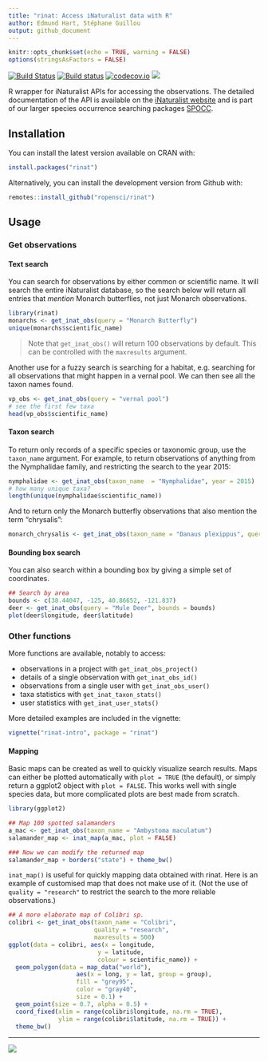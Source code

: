 ```yaml
---
title: "rinat: Access iNaturalist data with R"
author: Edmund Hart, Stéphane Guillou
output: github_document
---
```


```r
knitr::opts_chunk$set(echo = TRUE, warning = FALSE)
options(stringsAsFactors = FALSE)
```

[![Build Status](https://api.travis-ci.org/ropensci/rinat.png)](https://travis-ci.org/ropensci/rinat)
[![Build status](https://ci.appveyor.com/api/projects/status/gv7s9um107bep4na/branch/master)](https://ci.appveyor.com/project/sckott/rinat/branch/master)
[![codecov.io](https://codecov.io/github/ropensci/rinat/coverage.svg?branch=master)](https://codecov.io/github/ropensci/rinat?branch=master)
[![](https://cranlogs.r-pkg.org/badges/rinat)](https://CRAN.R-project.org/package=rinat)


R wrapper for iNaturalist APIs for accessing the observations. The detailed documentation of the API is available on the [iNaturalist website](https://www.inaturalist.org/pages/api+reference) and is part of our larger species occurrence searching packages [SPOCC](https://github.com/ropensci/spocc).


## Installation

You can install the latest version available on CRAN with:

```r
install.packages("rinat")
```

Alternatively, you can install the development version from Github with:

```r
remotes::install_github("ropensci/rinat")
```

## Usage

### Get observations

#### Text search

You can search for observations by either common or scientific name. It will search the entire iNaturalist database, so the search below will return all entries that _mention_ Monarch butterflies, not just Monarch observations.

```r
library(rinat)
monarchs <- get_inat_obs(query = "Monarch Butterfly")
unique(monarchs$scientific_name)
```
> Note that `get_inat_obs()` will return 100 observations by default. This can be controlled with the `maxresults` argument.

Another use for a fuzzy search is searching for a habitat, e.g. searching for all observations that might happen in a vernal pool. We can then see all the taxon names found.

```r
vp_obs <- get_inat_obs(query = "vernal pool")
# see the first few taxa
head(vp_obs$scientific_name)
```


#### Taxon search

To return only records of a specific species or taxonomic group, use the `taxon_name` argument. For example, to return observations of anything from the Nymphalidae family, and restricting the search to the year 2015:

```r
nymphalidae <- get_inat_obs(taxon_name  = "Nymphalidae", year = 2015)
# how many unique taxa?
length(unique(nymphalidae$scientific_name))
```

And to return only the Monarch butterfly observations that also mention the term "chrysalis":

```r
monarch_chrysalis <- get_inat_obs(taxon_name = "Danaus plexippus", query = "chrysalis")
```

#### Bounding box search

You can also search within a bounding box by giving a simple set of coordinates.

```r
## Search by area
bounds <- c(38.44047, -125, 40.86652, -121.837)
deer <- get_inat_obs(query = "Mule Deer", bounds = bounds)
plot(deer$longitude, deer$latitude)
```


### Other functions

More functions are available, notably to access:

* observations in a project with `get_inat_obs_project()`
* details of a single observation with `get_inat_obs_id()`
* observations from a single user with `get_inat_obs_user()`
* taxa statistics with `get_inat_taxon_stats()`
* user statistics with `get_inat_user_stats()`

More detailed examples are included in the vignette:

```r
vignette("rinat-intro", package = "rinat")
```


#### Mapping

Basic maps can be created as well to quickly visualize search results. Maps can either be plotted automatically with `plot = TRUE` (the default), or simply return a ggplot2 object with `plot = FALSE`. This works well with single species data, but more complicated plots are best made from scratch.

```r
library(ggplot2)

## Map 100 spotted salamanders
a_mac <- get_inat_obs(taxon_name = "Ambystoma maculatum")
salamander_map <- inat_map(a_mac, plot = FALSE)

### Now we can modify the returned map
salamander_map + borders("state") + theme_bw()
```

`inat_map()` is useful for quickly mapping data obtained with rinat. Here is an example of customised map that does not make use of it. (Not the use of `quality = "research"` to restrict the search to the more reliable observations.)

```r
## A more elaborate map of Colibri sp.
colibri <- get_inat_obs(taxon_name = "Colibri",
                        quality = "research",
                        maxresults = 500)
ggplot(data = colibri, aes(x = longitude,
                         y = latitude,
                         colour = scientific_name)) +
  geom_polygon(data = map_data("world"),
                   aes(x = long, y = lat, group = group),
                   fill = "grey95",
                   color = "gray40",
                   size = 0.1) +
  geom_point(size = 0.7, alpha = 0.5) +
  coord_fixed(xlim = range(colibri$longitude, na.rm = TRUE),
              ylim = range(colibri$latitude, na.rm = TRUE)) +
  theme_bw()
```


---

[![](http://ropensci.org/public_images/github_footer.png)](https://ropensci.org/)